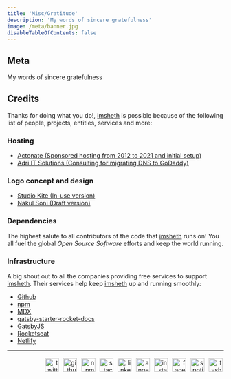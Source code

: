 ```yaml
---
title: 'Misc/Gratitude'
description: 'My words of sincere gratefulness'
image: /meta/banner.jpg
disableTableOfContents: false
---
```


## Meta
My words of sincere gratefulness

## Credits

Thanks for doing what you do!, [imsheth](https://www.imsheth.com) is possible because of the following list of people, projects, entities, services and more:

### Hosting

<ul>
  <li><a href="https://actonate.com/" target="_blank" rel="noopener noreferrer"> Actonate (Sponsored hosting from 2012 to 2021 and initial setup)</a></li>
  <li><a href="https://adriitsolutions.com/" target="_blank" rel="noopener noreferrer"> Adri IT Solutions (Consulting for migrating DNS to GoDaddy)</a></li>
</ul>

### Logo concept and design

<ul>
  <li><a href="https://www.studiokite.in" target="_blank" rel="noopener noreferrer"> Studio Kite (In-use version)</a></li>
  <li><a href="https://dribbble.com/nakul_soni" target="_blank" rel="noopener noreferrer"> Nakul Soni (Draft version)</a></li>
</ul>

### Dependencies
The highest salute to all contributors of the code that [imsheth](https://www.imsheth.com) runs on! You all fuel the global *Open Source Software* efforts and keep the world running.

### Infrastructure
A big shout out to all  the companies providing free services to support [imsheth](https://www.imsheth.com). Their services help keep [imsheth](https://www.imsheth.com) up and running smoothly:
<ul>
  <li><a href="https://github.com" target="_blank" rel="noopener noreferrer">Github</a></li>
  <li><a href="https://npmjs.com" target="_blank" rel="noopener noreferrer">npm</a></li>
  <li><a href="https://mdxjs.com/" target="_blank" rel="noopener noreferrer">MDX</a></li>
  <li><a href="https://github.com/Rocketseat/gatsby-starter-rocket-docs" target="_blank" rel="noopener noreferrer">gatsby-starter-rocket-docs</a></li>
  <li><a href="https://www.gatsbyjs.com" target="_blank" rel="noopener noreferrer">GatsbyJS</a></li>
  <li><a href="https://rocketseat.com.br" target="_blank" rel="noopener noreferrer">Rocketseat</a></li>
  <li><a href="https://netlify.com" target="_blank" rel="noopener noreferrer">Netlify</a></li>
</ul>

---

<div style="text-align: right; margin-top: 0.55rem; margin-bottom: 0.40rem;">
  <a href="https://twitter.com/theimsheth" target="_blank" rel="noopener noreferrer" style="text-decoration:none;">
    <img src="/social/twitter.svg" alt="twitter" style="height: 32px; width: 32px; margin: .2rem" />
  </a>
  <a href="https://github.com/imsheth" target="_blank" rel="noopener noreferrer" style="text-decoration:none;">
    <img src="/social/github.svg" alt="github" style="height: 32px; width: 32px; margin: .2rem" />
  </a>
  <a href="https://www.npmjs.com/~imsheth" target="_blank" rel="noopener noreferrer" style="text-decoration:none;">
    <img src="/social/npm.svg" alt="npm" style="height: 32px; width: 32px; margin: .2rem" />
  </a>
  <a href="https://stackoverflow.com/users/3152654/imsheth?tab=profile" target="_blank" rel="noopener noreferrer" style="text-decoration:none;">
    <img src="/social/stackoverflow.svg" alt="stackoverflow" style="height: 32px; width: 32px; margin: .2rem" />
  </a>
  <a href="https://in.linkedin.com/in/imsheth" target="_blank" rel="noopener noreferrer" style="text-decoration:none;">
    <img src="/social/linkedin.svg" alt="linkedin" style="height: 32px; width: 32px; margin: .2rem" />
  </a>
  <a href="https://angel.co/u/imsheth" target="_blank" rel="noopener noreferrer" style="text-decoration:none;">
    <img src="/social/angellist.svg" alt="angellist" style="height: 32px; width: 32px; margin: .2rem" />
  </a>  
  <a href="https://instagram.com/imsheth/" target="_blank" rel="noopener noreferrer" style="text-decoration:none;">
    <img src="/social/instagram.svg" alt="instagram" style="height: 32px; width: 32px; margin: .2rem" />
  </a>
  <a href="https://www.facebook.com/imsheth" target="_blank" rel="noopener noreferrer" style="text-decoration:none;">
    <img src="/social/facebook.svg" alt="facebook" style="height: 32px; width: 32px; margin: .2rem" />
  </a>
  <a href="https://open.spotify.com/user/orekqqr23uij1ehi7upg9akat?si=xXA0ZUqxQW2GgFYzdXgAOA&nd=1" target="_blank" rel="noopener noreferrer" style="text-decoration:none;">
    <img src="/social/spotify.svg" alt="spotify" style="height: 32px; width: 32px; margin: .2rem" />
  </a>
  <a href="https://www.tvshowtime.com/1589595" target="_blank" rel="noopener noreferrer" style="text-decoration:none;">
    <img src="/social/tvtime.svg" alt="tvshowtime" style="height: 32px; width: 32px; margin: .2rem" />
  </a>
  
</div>